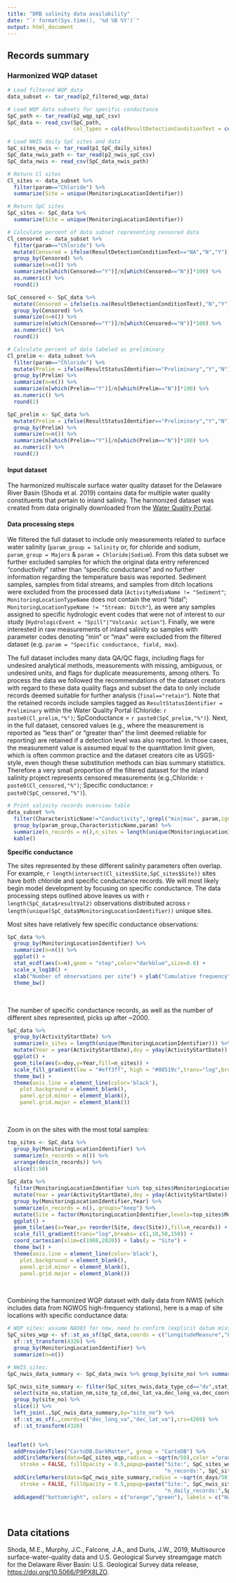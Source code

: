 ```yaml
---
title: "DRB salinity data availability"
date: "`r format(Sys.time(), '%d %B %Y')`"
output: html_document
---
```


## Records summary  
  

### Harmonized WQP dataset

```r

# Load filtered WQP data
data_subset <- tar_read(p2_filtered_wqp_data)

# Load WQP data subsets for specific conductance 
SpC_path <- tar_read(p2_wqp_spC_csv)
SpC_data <- read_csv(SpC_path,
                     col_types = cols(ResultDetectionConditionText = col_character()))

# Load NWIS daily SpC sites and data
SpC_sites_nwis <- tar_read(p1_SpC_daily_sites)
SpC_data_nwis_path <- tar_read(p2_nwis_spC_csv)
SpC_data_nwis <- read_csv(SpC_data_nwis_path)

# Return Cl sites
Cl_sites <- data_subset %>%
  filter(param=="Chloride") %>%
  summarize(Site = unique(MonitoringLocationIdentifier))

# Return SpC sites
SpC_sites <- SpC_data %>%
  summarize(Site = unique(MonitoringLocationIdentifier))

# Calculate percent of data subset representing censored data
Cl_censored <- data_subset %>% 
  filter(param=="Chloride") %>%
  mutate(Censored = ifelse(ResultDetectionConditionText=="NA","N","Y")) %>%
  group_by(Censored) %>%
  summarize(n=n()) %>%
  summarize(n[which(Censored=="Y")]/n[which(Censored=="N")]*100) %>%
  as.numeric() %>%
  round(2)

SpC_censored <- SpC_data %>% 
  mutate(Censored = ifelse(is.na(ResultDetectionConditionText),"N","Y")) %>%
  group_by(Censored) %>%
  summarize(n=n()) %>%
  summarize(n[which(Censored=="Y")]/n[which(Censored=="N")]*100) %>%
  as.numeric() %>%
  round(2)

# Calculate percent of data labeled as preliminary
Cl_prelim <- data_subset %>% 
  filter(param=="Chloride") %>%
  mutate(Prelim = ifelse(ResultStatusIdentifier=="Preliminary","Y","N")) %>%
  group_by(Prelim) %>%
  summarize(n=n()) %>%
  summarize(n[which(Prelim=="Y")]/n[which(Prelim=="N")]*100) %>%
  as.numeric() %>%
  round(2)

SpC_prelim <- SpC_data %>%
  mutate(Prelim = ifelse(ResultStatusIdentifier=="Preliminary","Y","N")) %>%
  group_by(Prelim) %>%
  summarize(n=n()) %>%
  summarize(n[which(Prelim=="Y")]/n[which(Prelim=="N")]*100) %>%
  as.numeric() %>%
  round(2)

```
  
#### Input dataset  
The harmonized multiscale surface water quality dataset for the Delaware River Basin (Shoda et al. 2019) contains data for multiple water quality constituents that pertain to inland salinity. The harmonized dataset was created from data originally downloaded from the [Water Quality Portal](https://www.waterqualitydata.us/).

#### Data processing steps   
We filtered the full dataset to include only measurements related to surface water salinity (`param_group = Salinity` or, for chloride and sodium, `param_group = Majors` & `param = Chloride|Sodium`). From this data subset we further excluded samples for which the original data entry referenced "conductivity" rather than "specific conductance" and no further information regarding the temperature basis was reported. Sediment samples, samples from tidal streams, and samples from ditch locations were excluded from the processed data (`ActivityMediaName != "Sediment"`; `MonitoringLocationTypeName` does not contain the word "tidal"; `MonitoringLocationTypeName != "Stream: Ditch"`), as were any samples assigned to specific hydrologic event codes that were not of interest to our study (`HydrologicEvent = "Spill"|"Volcanic action"`). Finally, we were interested in raw measurements of inland salinity so samples with parameter codes denoting "min" or "max" were excluded from the filtered dataset (e.g. `param = "Specific conductance, field, max`).    
  
The full dataset includes many data QA/QC flags, including flags for undesired analytical methods, measurements with missing, ambiguous, or undesired units, and flags for duplicate measurements, among others. To process the data we followed the recommendations of the dataset creators with regard to these data quality flags and subset the data to only include records deemed suitable for further analysis (`final=="retain"`). Note that the retained records include samples tagged as `ResultStatusIdentifier = Preliminary` within the Water Quality Portal (Chloride: `r paste0(Cl_prelim,"%")`; SpConductance = `r paste0(SpC_prelim,"%")`). Next, in the full dataset, censored values (e.g., where the measurement is reported as "less than" or "greater than" the limit deemed reliable for reporting) are retained if a detection level was also reported. In those cases, the measurement value is assumed equal to the quantitation limit given, which is often common practice and the dataset creators cite as USGS-style, even though these substitution methods can bias summary statistics. Therefore a very small proportion of the filtered dataset for the inland salinity project represents censored measurements (e.g.,Chloride: `r paste0(Cl_censored,"%")`; Specific conductance: `r paste0(SpC_censored,"%")`).  


```r

# Print salinity records overview table
data_subset %>% 
  filter(CharacteristicName!="Conductivity",!grepl("min|max", param,ignore.case = TRUE)) %>%
  group_by(param_group,CharacteristicName,param) %>% 
  summarize(n_records = n(),n_sites = length(unique(MonitoringLocationIdentifier)),.groups="keep") %>%
  kable()

```

**Specific conductance**  

The sites represented by these different salinity parameters often overlap. For example, `r length(intersect(Cl_sites$Site,SpC_sites$Site))` sites have both chloride and specific conductance records. We will most likely begin model development by focusing on specific conductance. The data processing steps outlined above leaves us with `r length(SpC_data$resultVal2)` observations distributed across `r length(unique(SpC_data$MonitoringLocationIdentifier))` unique sites.  

Most sites have relatively few specific conductance observations:

```r

SpC_data %>% 
  group_by(MonitoringLocationIdentifier) %>% 
  summarize(n=n()) %>%
  ggplot() + 
  stat_ecdf(aes(x=n),geom = "step",color="darkblue",size=0.8) + 
  scale_x_log10() + 
  xlab("Number of observations per site") + ylab("Cumulative frequency") +
  theme_bw() 

```

<br>  

The number of specific conductance records, as well as the number of different sites represented, picks up after ~2000.   

```r

SpC_data %>% 
  group_by(ActivityStartDate) %>% 
  summarize(n_sites = length(unique(MonitoringLocationIdentifier))) %>% 
  mutate(Year = year(ActivityStartDate),doy = yday(ActivityStartDate)) %>% 
  ggplot() +
  geom_tile(aes(x=doy,y=Year,fill=n_sites)) + 
  scale_fill_gradient(low = "#eff3ff", high = "#08519c",trans="log",breaks= c(1,5,50)) + 
  theme_bw() + 
  theme(axis.line = element_line(color='black'),
    plot.background = element_blank(),
    panel.grid.minor = element_blank(),
    panel.grid.major = element_blank())

```

<br>

Zoom in on the sites with the most total samples:  

```r

top_sites <- SpC_data %>% 
  group_by(MonitoringLocationIdentifier) %>% 
  summarize(n_records = n()) %>% 
  arrange(desc(n_records)) %>%
  slice(1:50) 
  
SpC_data %>% 
  filter(MonitoringLocationIdentifier %in% top_sites$MonitoringLocationIdentifier) %>%
  mutate(Year = year(ActivityStartDate),doy = yday(ActivityStartDate)) %>%
  group_by(MonitoringLocationIdentifier,Year) %>%
  summarize(n_records = n(),.groups="keep") %>%
  mutate(Site = factor(MonitoringLocationIdentifier,levels=top_sites$MonitoringLocationIdentifier)) %>%
  ggplot() +
  geom_tile(aes(x=Year,y= reorder(Site, desc(Site)),fill=n_records)) + 
  scale_fill_gradient(trans="log",breaks= c(1,10,50,150)) + 
  coord_cartesian(xlim=c(1908,2020)) + labs(y = "Site") +
  theme_bw() + 
  theme(axis.line = element_line(color='black'),
    plot.background = element_blank(),
    panel.grid.minor = element_blank(),
    panel.grid.major = element_blank())

```

<br>  

Combining the harmonized WQP dataset with daily data from NWIS (which includes data from NGWOS high-frequency stations), here is a map of site locations with specific conductance data:  

```r

# WQP sites: assume NAD83 for now, need to confirm (explicit datum missing in metadata?)
SpC_sites_wqp <- sf::st_as_sf(SpC_data,coords = c("LongitudeMeasure","LatitudeMeasure"),crs=4269) %>% 
  sf::st_transform(4326) %>%
  group_by(MonitoringLocationIdentifier) %>% 
  summarize(n=n()) 

# NWIS sites:
SpC_nwis_data_summary <- SpC_data_nwis %>% group_by(site_no) %>% summarize(n_days=n())

SpC_nwis_site_summary <- filter(SpC_sites_nwis,data_type_cd=="dv",stat_cd=="00003") %>%
  select(site_no,station_nm,site_tp_cd,dec_lat_va,dec_long_va,dec_coord_datum_cd,parm_cd,stat_cd) %>%
  group_by(site_no) %>%
  slice(1) %>%
  left_join(.,SpC_nwis_data_summary,by="site_no") %>%
  sf::st_as_sf(.,coords=c("dec_long_va","dec_lat_va"),crs=4269) %>%
  sf::st_transform(4326) 


leaflet() %>%
  addProviderTiles("CartoDB.DarkMatter", group = "CartoDB") %>%
  addCircleMarkers(data=SpC_sites_wqp,radius = ~sqrt(n/50),color ="orange",
    stroke = FALSE, fillOpacity = 0.5,popup=paste("Site:", SpC_sites_wqp$MonitoringLocationIdentifier,"<br>",
                                                  "n_records:", SpC_sites_wqp$n)) %>%
  addCircleMarkers(data=SpC_nwis_site_summary,radius = ~sqrt(n_days/50),color ="green",
    stroke = FALSE, fillOpacity = 0.5,popup=paste("Site:", SpC_nwis_site_summary$site_no,"<br>",
                                                  "n_daily_records:",SpC_nwis_site_summary$n_days)) %>%
  addLegend("bottomright", colors = c("orange","green"), labels = c("Harmonized WQP dataset","NWIS daily data")) 

```

<br>  

## Data citations  

Shoda, M.E., Murphy, J.C., Falcone, J.A., and Duris, J.W., 2019, Multisource surface-water-quality data and U.S. Geological Survey streamgage match for the Delaware River Basin: U.S. Geological Survey data release, [https://doi.org/10.5066/P9PX8LZO](https://doi.org/10.5066/P9PX8LZO).

<br>  